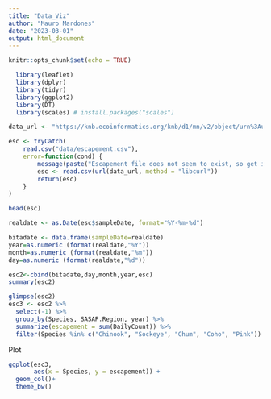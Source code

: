 ```yaml
---
title: "Data_Viz"
author: "Mauro Mardones"
date: "2023-03-01"
output: html_document
---
```


```r
knitr::opts_chunk$set(echo = TRUE)
```

```r
  library(leaflet)
  library(dplyr)
  library(tidyr)
  library(ggplot2)
  library(DT)
  library(scales) # install.packages("scales")
```
```r
data_url <- "https://knb.ecoinformatics.org/knb/d1/mn/v2/object/urn%3Auuid%3Af119a05b-bbe7-4aea-93c6-85434dcb1c5e"

esc <- tryCatch(
    read.csv("data/escapement.csv"),
    error=function(cond) {
        message(paste("Escapement file does not seem to exist, so get it from the KNB."))
        esc <- read.csv(url(data_url, method = "libcurl"))
        return(esc)
    }
)

head(esc)
```

```r
realdate <- as.Date(esc$sampleDate, format="%Y-%m-%d")

bitadate <- data.frame(sampleDate=realdate)
year=as.numeric (format(realdate,"%Y"))
month=as.numeric (format(realdate,"%m"))
day=as.numeric (format(realdate,"%d"))

esc2<-cbind(bitadate,day,month,year,esc)
summary(esc2)
```


```r
glimpse(esc2)
esc3 <- esc2 %>% 
  select(-1) %>% 
  group_by(Species, SASAP.Region, year) %>% 
  summarize(escapement = sum(DailyCount)) %>% 
  filter(Species %in% c("Chinook", "Sockeye", "Chum", "Coho", "Pink"))
```

Plot
```r
ggplot(esc3, 
       aes(x = Species, y = escapement)) +
  geom_col()+
  theme_bw()
```

